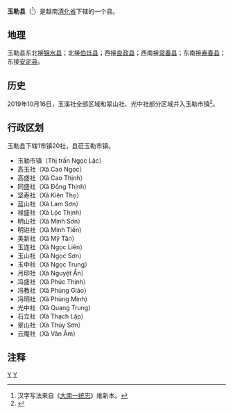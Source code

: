 {{Infobox Settlement
|name                   = 玉勒县
|settlement_type        = 县
|official_name          = 
|other_name             = 
|native_name            = {{lang|vi|Huyện Ngọc Lặc}}
|nickname               = 
|motto                  = 
|image_skyline          = 
|imagesize              = 
|image_caption          = 
|image_flag             = 
|flag_size              = 
|image_seal             = 
|seal_size              = 
|image_shield           = 
|shield_size            = 
|image_blank_emblem     = 
|blank_emblem_size      = 
|image_map              = {{Infobox mapframe|frame-width=250|zoom=10}}
|mapsize                = 
|map_caption            = 
|image_map1             = 
|mapsize1               = 
|map_caption1           = 
|pushpin_map            = Vietnam
|pushpin_label_position = bottom
|pushpin_map_caption    = 
|pushpin_map1           = 
|pushpin_label_position1= 
|pushpin_map_caption1   = 
|subdivision_type       = 国家
|subdivision_name       = {{flag|Vietnam}}
|subdivision_type1      = [[越南行政区划|省]]
|subdivision_name1      = [[清化省|清化省]]
|subdivision_type2      = 行政区划
|subdivision_name2      = 1市镇20社
|subdivision_type3      = 
|subdivision_name3      = 
|seat_type              = 县莅
|seat                   = {{link-vi|玉勒市镇|Ngọc Lặc (thị trấn)}}
|government_type        = 
|leader_title           = 
|leader_name            = 
|leader_title1          = 
|leader_name1           = 
|established_title      = 
|established_date       = 
|area_magnitude         = 
|unit_pref              = 
|area_footnotes         = 
|area_total_km2         = 497.2
|area_land_km2          = 
|area_water_km2         = 
|area_water_percent     = 
|area_urban_km2         = 
|area_metro_km2         = 
|population_as_of       = 2018年
|population_footnotes   = 
|population_note        = 
|population_total       = 136210
|population_density_km2 = auto
|population_metro             = 
|population_density_metro_km2 = 
|population_urban             = 
|population_density_urban_km2 = 
|timezone               = [[越南标准时间|越南标准时间]]
|utc_offset             = +7
|elevation_footnotes    = 
|elevation_m            = 
|coor_type              = 
|coordinates            = 
|postal_code_type       = 
|postal_code            = 
|area_code              = 
|website                = [http://ngoclac.thanhhoa.gov.vn 玉勒县电子信息门户网站]
|footnotes              = 
}}
'''玉勒县'''（{{vie|v='''Huyện Ngọc Lặc'''|hn=縣玉勒}}<ref>汉字写法来自《[[大南一统志|大南一统志]]》维新本。</ref>）是越南[[清化省|清化省]]下辖的一个县。

==地理==
玉勒县东北接[[锦水县|锦水县]]；北接[[伯烁县|伯烁县]]；西接[[良政县|良政县]]；西南接[[常春县|常春县]]；东南接[[寿春县|寿春县]]；东接[[安定县_(越南)|安定县]]。

==历史==
2019年10月16日，玉溪社全部区域和翠山社、光中社部分区域并入玉勒市镇<ref>{{Cite web |url=https://thuvienphapluat.vn/van-ban/Bo-may-hanh-chinh/Nghi-quyet-786-NQ-UBTVQH14-2019-sap-xep-cac-don-vi-hanh-chinh-cap-xa-thuoc-tinh-Thanh-Hoa-429700.aspx |title=Nghị quyết 786/NQ-UBTVQH14 năm 2019 về sắp xếp các đơn vị hành chính cấp xã thuộc tỉnh Thanh Hóa do Ủy ban Thường vụ Quốc hội ban |access-date=2020-02-25 |archive-url=https://web.archive.org/web/20200401121248/https://thuvienphapluat.vn/van-ban/Bo-may-hanh-chinh/Nghi-quyet-786-NQ-UBTVQH14-2019-sap-xep-cac-don-vi-hanh-chinh-cap-xa-thuoc-tinh-Thanh-Hoa-429700.aspx |archive-date=2020-04-01 |dead-url=yes }}</ref>。

==行政区划==
玉勒县下辖1市镇20社，县莅玉勒市镇。
*玉勒市镇（Thị trấn Ngọc Lặc）
*高玉社（Xã Cao Ngọc）
*高盛社（Xã Cao Thịnh）
*同盛社（Xã Đồng Thịnh）
*坚寿社（Xã Kiên Thọ）
*蓝山社（Xã Lam Sơn）
*禄盛社（Xã Lộc Thịnh）
*明山社（Xã Minh Sơn）
*明进社（Xã Minh Tiến）
*美新社（Xã Mỹ Tân）
*玉连社（Xã Ngọc Liên）
*玉山社（Xã Ngọc Sơn）
*玉中社（Xã Ngọc Trung）
*月印社（Xã Nguyệt Ấn）
*冯盛社（Xã Phúc Thịnh）
*冯教社（Xã Phùng Giáo）
*冯明社（Xã Phùng Minh）
*光中社（Xã Quang Trung）
*石立社（Xã Thạch Lập）
*翠山社（Xã Thúy Sơn）
*云庵社（Xã Vân Âm）

==注释==
{{reflist}}

{{清化省行政区划}}
{{越南北中部之县市镇区域划分}}

[[Category:越南县份|Y]]
[[Category:清化省|Y]]